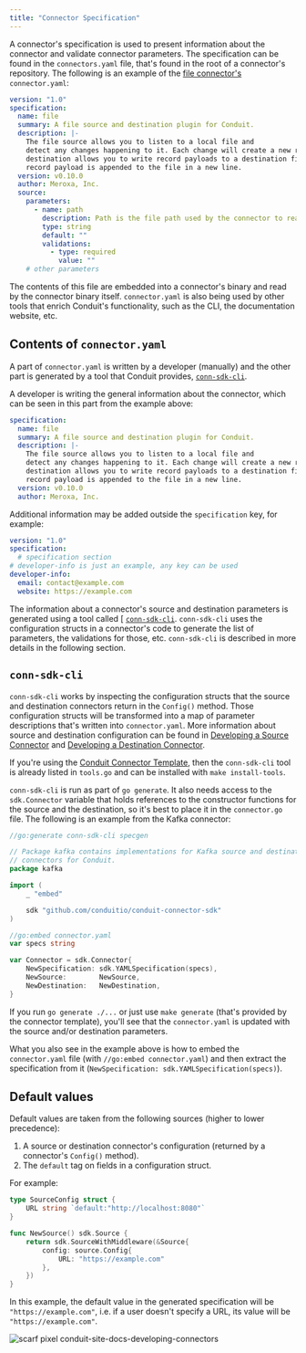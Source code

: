 ```yaml
---
title: "Connector Specification"
---
```


A connector's specification is used to present information about the connector
and validate connector parameters. The specification can be found in the
`connectors.yaml` file, that's found in the root of a connector's repository.
The following is an example of
the [file connector's](https://github.com/ConduitIO/conduit-connector-file)
`connector.yaml`:

```yaml
version: "1.0"
specification:
  name: file
  summary: A file source and destination plugin for Conduit.
  description: |-
    The file source allows you to listen to a local file and
    detect any changes happening to it. Each change will create a new record. The
    destination allows you to write record payloads to a destination file, each new
    record payload is appended to the file in a new line.
  version: v0.10.0
  author: Meroxa, Inc.
  source:
    parameters:
      - name: path
        description: Path is the file path used by the connector to read/write records.
        type: string
        default: ""
        validations:
          - type: required
            value: ""
    # other parameters
```

The contents of this file are embedded into a connector's binary and read by the
connector binary itself. `connector.yaml` is also being used by other tools that
enrich Conduit's functionality, such as the CLI, the documentation website, etc.

## Contents of `connector.yaml`

A part of `connector.yaml` is written by a developer (manually) and the other
part is generated by a tool that Conduit provides, [
`conn-sdk-cli`](https://github.com/ConduitIO/conduit-connector-sdk/tree/main/conn-sdk-cli).

A developer is writing the general information about the connector, which can be
seen in this part from the example above:

```yaml
specification:
  name: file
  summary: A file source and destination plugin for Conduit.
  description: |-
    The file source allows you to listen to a local file and
    detect any changes happening to it. Each change will create a new record. The
    destination allows you to write record payloads to a destination file, each new
    record payload is appended to the file in a new line.
  version: v0.10.0
  author: Meroxa, Inc.
```

Additional information may be added outside the `specification` key, for
example:

```yaml
version: "1.0"
specification:
  # specification section
# developer-info is just an example, any key can be used
developer-info:
  email: contact@example.com
  website: https://example.com
```

The information about a connector's source and destination parameters is
generated using a tool called [
[
`conn-sdk-cli`](https://github.com/ConduitIO/conduit-connector-sdk/tree/main/conn-sdk-cli).
`conn-sdk-cli` uses the configuration structs in a connector's code to generate the
list of parameters, the validations for those, etc. `conn-sdk-cli` is described in
more details in the following section.

## `conn-sdk-cli`

`conn-sdk-cli` works by inspecting the configuration structs that the source and
destination connectors return in the `Config()` method. Those configuration
structs will be transformed into a map of parameter descriptions that's written
into `connector.yaml`. More information about source and destination
configuration can be found
in [Developing a Source Connector](/docs/developing/connectors/developing-source-connectors)
and [Developing a Destination Connector](/docs/developing/connectors/developing-destination-connectors).

If you're using
the [Conduit Connector Template](/docs/developing/connectors/conduit-connector-template),
then the `conn-sdk-cli` tool is already listed in `tools.go` and can be installed
with `make install-tools`.

`conn-sdk-cli` is run as part of `go generate`. It also needs access to the
`sdk.Connector` variable that holds references to the constructor functions for the
source and the destination, so it's best to place it in the `connector.go` file.
The following is an example from the Kafka connector:

```go
//go:generate conn-sdk-cli specgen

// Package kafka contains implementations for Kafka source and destination
// connectors for Conduit.
package kafka

import (
	_ "embed"

	sdk "github.com/conduitio/conduit-connector-sdk"
)

//go:embed connector.yaml
var specs string

var Connector = sdk.Connector{
	NewSpecification: sdk.YAMLSpecification(specs),
	NewSource:        NewSource,
	NewDestination:   NewDestination,
}
```

If you run `go generate ./...` or just use `make generate` (that's provided by
the connector template), you'll see that the `connector.yaml` is updated with
the source and/or destination parameters.

What you also see in the example above is how to embed the `connector.yaml`
file (with `//go:embed connector.yaml`) and then extract the specification from
it (`NewSpecification: sdk.YAMLSpecification(specs)`).

## Default values

Default values are taken from the following sources (higher to lower precedence):

1. A source or destination connector's configuration (returned by a connector's
   `Config()` method).
2. The `default` tag on fields in a configuration struct.

For example:

```go
type SourceConfig struct {
	URL string `default:"http://localhost:8080"`
}

func NewSource() sdk.Source {
    return sdk.SourceWithMiddleware(&Source{
        config: source.Config{
            URL: "https://example.com"
        },
    })
}
```

In this example, the default value in the generated specification will be
`"https://example.com"`, i.e. if a user doesn't specify a URL, its value will be
`"https://example.com"`.

![scarf pixel conduit-site-docs-developing-connectors](https://static.scarf.sh/a.png?x-pxid=3ada0949-fa61-40d6-a44a-76447ea4e39f)
